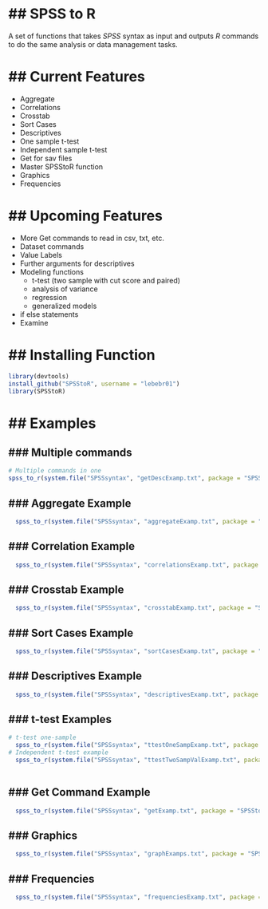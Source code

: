 ## SPSS to R
=================
  
A set of functions that takes *SPSS* syntax as input and outputs *R* commands 
to do the same analysis or data management tasks.

## Current Features
===============
* Aggregate
* Correlations
* Crosstab
* Sort Cases
* Descriptives
* One sample t-test
* Independent sample t-test
* Get for sav files
* Master SPSStoR function
* Graphics
* Frequencies


## Upcoming Features
=================
* More Get commands to read in csv, txt, etc.
* Dataset commands
* Value Labels
* Further arguments for descriptives
* Modeling functions
    + t-test (two sample with cut score and paired)
    + analysis of variance
    + regression
    + generalized models
* if else statements
* Examine

## Installing Function
===================
```r
library(devtools)
install_github("SPSStoR", username = "lebebr01")
library(SPSStoR)
```

## Examples
=========
### Multiple commands
------------------
```r
# Multiple commands in one
spss_to_r(system.file("SPSSsyntax", "getDescExamp.txt", package = "SPSStoR"))

```


### Aggregate Example
-----------------------
```r
  spss_to_r(system.file("SPSSsyntax", "aggregateExamp.txt", package = "SPSStoR"))
```

### Correlation Example
-------------------------
```r
  spss_to_r(system.file("SPSSsyntax", "correlationsExamp.txt", package = "SPSStoR"))
```

### Crosstab Example
----------------------
```r
  spss_to_r(system.file("SPSSsyntax", "crosstabExamp.txt", package = "SPSStoR"))
```

### Sort Cases Example
-----------------------
```r
  spss_to_r(system.file("SPSSsyntax", "sortCasesExamp.txt", package = "SPSStoR"))
```

### Descriptives Example
-------------------------
```r
  spss_to_r(system.file("SPSSsyntax", "descriptivesExamp.txt", package = "SPSStoR"))
```

### t-test Examples
--------------------------
```r
# t-test one-sample
  spss_to_r(system.file("SPSSsyntax", "ttestOneSampExamp.txt", package = "SPSStoR"))
# Independent t-test example
  spss_to_r(system.file("SPSSsyntax", "ttestTwoSampValExamp.txt", package = "SPSStoR"))
  
```

### Get Command Example
-------------------
```r
  spss_to_r(system.file("SPSSsyntax", "getExamp.txt", package = "SPSStoR"))
```

### Graphics
----------------
```r
  spss_to_r(system.file("SPSSsyntax", "graphExamps.txt", package = "SPSStoR"))
```

### Frequencies
---------------
```r
  spss_to_r(system.file("SPSSsyntax", "frequenciesExamp.txt", package = "SPSStoR"))
```




